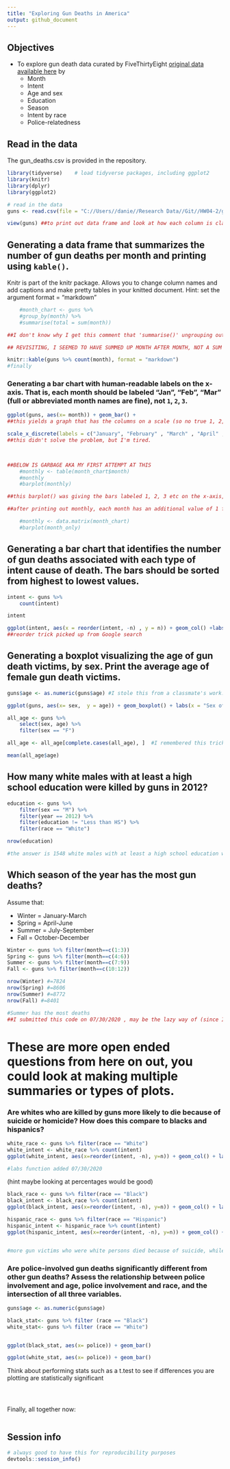 ---
title: "Exploring Gun Deaths in America"
output: github_document
---

## Objectives
* To explore gun death data curated by FiveThirtyEight [original data available here](https://github.com/fivethirtyeight/guns-data) by
    * Month
    * Intent
    * Age and sex
    * Education
    * Season
    * Intent by race
    * Police-relatedness 

## Read in the data

The gun_deaths.csv is provided in the repository. 
```{r load-data, message=FALSE, warning=FALSE}
library(tidyverse)    # load tidyverse packages, including ggplot2
library(knitr)
library(dplyr)
library(ggplot2)

# read in the data
guns <- read.csv(file = "C://Users//danie//Research Data//Git//HW04-2/gun_deaths.csv", header = TRUE)

view(guns) ##to print out data frame and look at how each column is classified
```
## Generating a data frame that summarizes the number of gun deaths per month and printing using `kable()`. 

Knitr is part of the knitr package. Allows you to change column names and add captions and make pretty tables in your knitted document. Hint: set the argument format = "markdown"


```{r month, warning=FALSE}
    #month_chart <- guns %>% 
    #group_by(month) %>%
    #summarise(total = sum(month))

##I don't know why I get this comment that 'summarise()' ungrouping output (override with 'groups' argument ... if I swich the two functions around, I get an error. If I omit group_by and only run the summarise function, I get a total of all the deaths combined (at least only one datum output .. the code is running, so I'm leaving it).

## REVISITING, I SEEMED TO HAVE SUMMED UP MONTH AFTER MONTH, NOT A SUM FOR EACH INVIDIUAL MONTH (meaning December basically had the total for the deaths combine). ; then deleted basic knitr function. Took a peak at someone else's homework assignment, and tried to follow along as well as with a Google Answer I saw using this format. 

knitr::kable(guns %>% count(month), format = "markdown")
#finally

```


### Generating a bar chart with human-readable labels on the x-axis. That is, each month should be labeled "Jan", "Feb", "Mar" (full or abbreviated month names are fine), not `1`, `2`, `3`.

```{r month_chart}
ggplot(guns, aes(x= month)) + geom_bar() + 
##this yields a graph that has the columns on a scale (so no true 1, 2, 3, 4.. etc) Instead the default x-axis was 0-12.5   

scale_x_discrete(labels = c("January", "February" , "March" , "April" , "May" , "June" , "July" , "August" , "September" , "October" , "November", "December"))
##this didn't solve the problem, but I'm tired. 
   


##BELOW IS GARBAGE AKA MY FIRST ATTEMPT AT THIS 
    #monthly <- table(month_chart$month)
    #monthly
    #barplot(monthly)

##this barplot() was giving the bars labeled 1, 2, 3 etc on the x-axis, but the y-axis is now out of scale and I am unsure how to scale it without further Googling. 

##after printing out monthly, each month has an additional value of 1 for some reason. I tried to convert the dataframe into a matrix. but now it gives only two bars. 

    #monthly <- data.matrix(month_chart)
    #barplot(month_only)

```

## Generating a bar chart that identifies the number of gun deaths associated with each type of intent cause of death. The bars should be sorted from highest to lowest values.

```{r intent}
intent <- guns %>%
    count(intent)

intent

ggplot(intent, aes(x = reorder(intent, -n) , y = n)) + geom_col() +labs(x = "Intent of Gun", y = "Total Number of Victims") #labs function added 07/30/2020 
##reorder trick picked up from Google search
```

## Generating a boxplot visualizing the age of gun death victims, by sex. Print the average age of female gun death victims.

```{r age_&_sex}
guns$age <- as.numeric(guns$age) #I stole this from a classmate's work. I saw that without this, my boxplot was giving a value to each age and skewing the overall look of the boxplot, as well being illegible. 

ggplot(guns, aes(x= sex,  y = age)) + geom_boxplot() + labs(x = "Sex of Victim" , y ="Age", title = "Boxplot of Sex vs Age of Gun Vicitims from 2012 -2014") #labs function added 07/30/2020 

all_age <- guns %>%
    select(sex, age) %>%
    filter(sex == "F")

all_age <- all_age[complete.cases(all_age), ]  #I remembered this trick from my assignment last week. Withouth this statement, taking the mean of the Female ages was yielding an NA result. Presumably some values are not provided (no age given) so I used complete cases to only include those that had a value. After I wrote this in, mean function returned a number. 

mean(all_age$age)
```


## How many white males with at least a high school education were killed by guns in 2012?

```{r education}
education <- guns %>% 
    filter(sex == "M") %>%
    filter(year == 2012) %>%
    filter(education != "Less than HS") %>%
    filter(race == "White")

nrow(education)

#the answer is 1548 white males with at least a high school education were killed by guns in 2012
```


## Which season of the year has the most gun deaths?

Assume that:

* Winter = January-March
* Spring = April-June
* Summer = July-September
* Fall = October-December

```{r season}
Winter <- guns %>% filter(month==c(1:3))
Spring <- guns %>% filter(month==c(4:6))
Summer <- guns %>% filter(month==c(7:9))
Fall <- guns %>% filter(month==c(10:12))

nrow(Winter) #=7824
nrow(Spring) #=8606
nrow(Summer) #=8772
nrow(Fall) #=8401

#Summer has the most deaths
##I submitted this code on 07/30/2020 , may be the lazy way of (since I am not visually explaining the answer. But I used nrows to see how many rows were in each of the data frames I've made)
```


# These are more open ended questions from here on out, you could look at making multiple summaries or types of plots. 

### Are whites who are killed by guns more likely to die because of suicide or homicide? How does this compare to blacks and hispanics?

```{r race}
white_race <- guns %>% filter(race == "White")
white_intent <- white_race %>% count(intent)
ggplot(white_intent, aes(x=reorder(intent, -n), y=n)) + geom_col() + labs(x="Intent of Gun" , y = "Numbers of Individuals" , title = "Bar Graph of White Individuals and Intent of Gun Deaths")

#labs function added 07/30/2020
```

(hint maybe looking at percentages would be good)
```{r race_2}
black_race <- guns %>% filter(race == "Black")
black_intent <- black_race %>% count(intent)
ggplot(black_intent, aes(x=reorder(intent, -n), y=n)) + geom_col() + labs(x="Intent of Gun" , y = "Numbers of Individuals" , title = "Bar Graph of Black Individuals and Intent of Gun Deaths")

hispanic_race <- guns %>% filter(race == "Hispanic")
hispanic_intent <- hispanic_race %>% count(intent)
ggplot(hispanic_intent, aes(x=reorder(intent, -n), y=n)) + geom_col() + labs(x="Intent of Gun" , y = "Numbers of Individuals" , title = "Bar Graph of Hispanic Individuals and Intent of Gun Deaths")


#more gun victims who were white persons died because of suicide, while black and hispanic persons died because of homicide

```


### Are police-involved gun deaths significantly different from other gun deaths? Assess the relationship between police involvement and age, police involvement and race, and the intersection of all three variables.

```{r police}
guns$age <- as.numeric(guns$age)

black_stat<- guns %>% filter (race == "Black")
white_stat<- guns %>% filter (race == "White")


ggplot(black_stat, aes(x= police)) + geom_bar()

ggplot(white_stat, aes(x= police)) + geom_bar()
```

Think about performing stats such as a t.test to see if differences you are plotting are statistically significant

```{r stats?}


```


```{r police_2}

```

```{r stats_2?}


```


Finally, all together now:
```{r police_3}

```


## Session info

```{r}
# always good to have this for reproducibility purposes
devtools::session_info()
```

